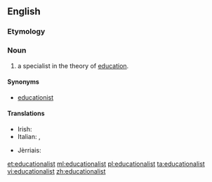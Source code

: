 ==English==

===Etymology===
{{suffix|educational|ist|lang=en}}

===Noun===
{{en-noun}}

# a specialist in the theory of [[education]].

====Synonyms====
* [[educationist]]

====Translations====
{{trans-top|specialist in the theory of education}}
* Irish: {{t|ga|oideachasóir|m}}
* Italian: {{t+|it|educatore|m}}, {{t|it|educatrice|f}}
{{trans-mid}}
* Jèrriais: {{t|roa-jer|êducâtionnaliste|m|f}}
{{trans-bottom}}

[[et:educationalist]]
[[ml:educationalist]]
[[pl:educationalist]]
[[ta:educationalist]]
[[vi:educationalist]]
[[zh:educationalist]]